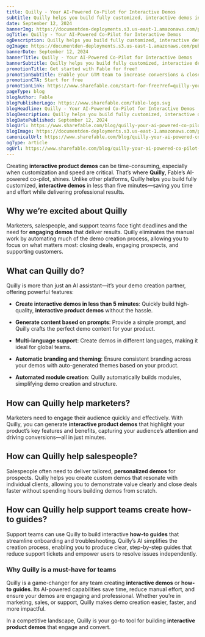 ```yaml
---
title: Quilly - Your AI-Powered Co-Pilot for Interactive Demos
subtitle: Quilly helps you build fully customized, interactive demos in less than five minutes—saving you time and effort while delivering professional results.
date: September 12, 2024
bannerImg: https://documentden-deployments.s3.us-east-1.amazonaws.com/public/5436659b-5ef1-4875-8df0-8c2c9741940a
ogTitle: Quilly - Your AI-Powered Co-Pilot for Interactive Demos
ogDescription: Quilly helps you build fully customized, interactive demos in less than five minutes—saving you time and effort while delivering professional results.
ogImage: https://documentden-deployments.s3.us-east-1.amazonaws.com/public/5436659b-5ef1-4875-8df0-8c2c9741940a
bannerDate: September 12, 2024
bannerTitle: Quilly - Your AI-Powered Co-Pilot for Interactive Demos
bannerSubtitle: Quilly helps you build fully customized, interactive demos in less than five minutes—saving you time and effort while delivering professional results.
promotionTitle: Get started with Fable for free!
promotionSubtitle: Enable your GTM team to increase conversions & close more deals today.
promotionCTA: Start for free
promotionLink: https://www.sharefable.com/start-for-free?ref=quilly-your-ai-powered-co-pilot-for-interactive-demos
pageType: blog
blogAuthor: Fable
blogPublisherLogo: https://www.sharefable.com/fable-logo.svg
blogHeadline: Quilly - Your AI-Powered Co-Pilot for Interactive Demos
blogDescription: Quilly helps you build fully customized, interactive demos in less than five minutes—saving you time and effort while delivering professional results.
blogDatePublished: September 12, 2024
blogUrl: https://www.sharefable.com/blog/quilly-your-ai-powered-co-pilot-for-interactive-demos
blogImage: https://documentden-deployments.s3.us-east-1.amazonaws.com/public/5436659b-5ef1-4875-8df0-8c2c9741940a
canonicalUrl: https://www.sharefable.com/blog/quilly-your-ai-powered-co-pilot-for-interactive-demos
ogType: article
ogUrl: https://www.sharefable.com/blog/quilly-your-ai-powered-co-pilot-for-interactive-demos
---
```


Creating **interactive product demos** can be time-consuming, especially when customization and speed are critical. That’s where **Quilly**, Fable’s AI-powered co-pilot, shines. Unlike other platforms, Quilly helps you build fully customized, **interactive demos** in less than five minutes—saving you time and effort while delivering professional results.

## Why we’re excited about Quilly

Marketers, salespeople, and support teams face tight deadlines and the need for **engaging demos** that deliver results. Quilly eliminates the manual work by automating much of the demo creation process, allowing you to focus on what matters most: closing deals, engaging prospects, and supporting customers.

## What can Quilly do?

Quilly is more than just an AI assistant—it’s your demo creation partner, offering powerful features:

- **Create interactive demos in less than 5 minutes**: Quickly build high-quality, **interactive product demos** without the hassle.

- **Generate content based on prompts**: Provide a simple prompt, and Quilly crafts the perfect demo content for your product.

- **Multi-language support**: Create demos in different languages, making it ideal for global teams.

- **Automatic branding and theming**: Ensure consistent branding across your demos with auto-generated themes based on your product.

- **Automated module creation**: Quilly automatically builds modules, simplifying demo creation and structure.

## How can Quilly help marketers?

Marketers need to engage their audience quickly and effectively. With Quilly, you can generate **interactive product demos** that highlight your product’s key features and benefits, capturing your audience’s attention and driving conversions—all in just minutes.

## How can Quilly help salespeople?

Salespeople often need to deliver tailored, **personalized demos** for prospects. Quilly helps you create custom demos that resonate with individual clients, allowing you to demonstrate value clearly and close deals faster without spending hours building demos from scratch.

## How can Quilly help support teams create how-to guides?

Support teams can use Quilly to build interactive **how-to guides** that streamline onboarding and troubleshooting. Quilly’s AI simplifies the creation process, enabling you to produce clear, step-by-step guides that reduce support tickets and empower users to resolve issues independently.

### Why Quilly is a must-have for teams

Quilly is a game-changer for any team creating **interactive demos** or **how-to guides**. Its AI-powered capabilities save time, reduce manual effort, and ensure your demos are engaging and professional. Whether you’re in marketing, sales, or support, Quilly makes demo creation easier, faster, and more impactful.

In a competitive landscape, Quilly is your go-to tool for building **interactive product demos** that engage and convert.
